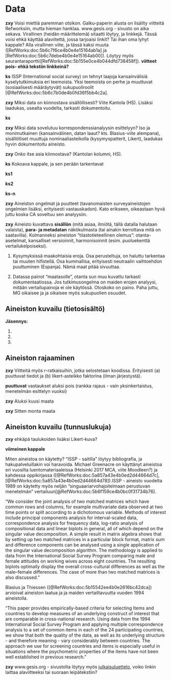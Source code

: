 # Data

**zxy** Voisi miettiä paremman otsikon. Galku-paperin alusta on lisäilty viitteitä Refworksiin, mutta hieman  hanklaa. www.gesis.org - sivusto on aika sekava. Virallinen (heidän määrittelemä) sitaatti löytyy, ja linkkejä. Tässä voisi ehkä käyttää alaviitettä, jossa tarjoaisi linkit? Tai ihan oma lyhyt kappale? Alla virallinen viite, ja tässä kaksi muuta ([RefWorks:doc:5b6c7f6ce4b0e4e15164ab1a] ja [RefWorks:doc:5b6c7debe4b0e4e15164ab00]). Löytyy myös seurantaraportti([RefWorks:doc:5b155e0ce4b044dfd738458f]). **viitteet pois- ehkä tekstiin linkkeinä?**


**ks** ISSP (International social survey) on tehnyt laajoja kansainvälisiä kyselytutkimuksia eri teemoista. Yksi teemoista on perhe ja muuttuvat (sosiaalisesti määräytyvät) sukupuoliroolit [@RefWorks:doc:5b6c7b0de4b0fd36f5bb4c2a].

**zxy** Miksi data on kiinnostava sisällöllisesti? Viite Kantola (HS). Lisäksi laadukas, usealta vuodelta, tarkasti dokumentoitu.

**ks**

**zxy** Miksi data sovelutuu korrespondenssianalyysin esittelyyn? Iso ja monimutkainen (kansainvälinen, datan laaut? kts. Blasius-viite alempana), sisällölliset muuttuja nominaaliasteikolla (kysymyspatterit, Likert), laadukas hyvin dokumentoitu aineisto.

**zxy** Onko itse asia kiinnostava? (Kantolan kolumni, HS).

**ks** Kokoava kappale, ja sen perään tarkentavat

  
  **ks1**
  
  **ks2**
  
  **ks-n**
  
**zxy** Aineiston ongelmat ja puutteet (tavanomaisten surveyaineistojen ongelmien lisäksi, erityisesti vastauskadon). Kato erikseen, oikeastaan hyvä juttu koska CA soveltuu sen analyysiin.

**zxy** Aineisto kuvattava **sisällön** (mitä asiaa, ilmiötä, tällä datalla halutaan valaista), **para- ja metadatan** näkökulmasta (tai ainakin kerrottava mitä on saatavilla). Kolmanneksi aineiston "tilastotieteellinen olemus": otanta-asetelmat, kansalliset versioinnit, harmonisoinnit (esim. puoluekenttä vertailukelpoiseksi).


1. Kysymyksissä maakohtaisia eroja. Osa perusteltuja, on haluttu tarkentaa tai muuten hifistellä. Osa kummallisa, erityisesti neutraalin vaihtoehdon puuttuminen (Espanja). Nämä maat pitää sivuuttaa.

2. Datassa painot "maatasolle", otanta sun muu kuvattu tarkasti dokumentaatiossa. Jos tutkimusongelma on maiden erojen analyysi, mitään vertailupainoja ei ole käytössä. Otoskoko on paino. Paha juttu, MG oikaisee ja ja oikaisee myös sukupuolien osuudet.

  

## Aineiston kuvailu (tietosisältö)



**Jäsennys:**


1.

2.

3.


## Aineiston rajaaminen

**zxy** Viitteitä myös r-ratkaisuihin, jotka selostetaan koodissa. Erityisesti (a) puuttuvat tiedot ja (b) likert-asteikko faktorina (ilman järjestystä).

**puuttuvat** vastaukset aluksi pois (rankka rajaus - vain yksinkertaistus, menetelmän esittelyn vuoksi)

**zxy** Aluksi kuusi maata

**zxy** Sitten monta maata


## Aineiston kuvailu (tunnuslukuja)


**zxy** ehkäpä taulukoiden lisäksi Likert-kuva?



**viimeinen kappale**

Miten aineistoa on käytetty? "ISSP - saitilla" löytyy bibliografia, ja hakupalveluillakin voi haravoida. Michael Greenacre on käyttänyt aineistoa eri vuosilta luentomateriaaleissa (Helsinki 2017 MCA, viite Moodleen?) ja kahdessa oppikirjassa ([@RefWorks:doc:5a857a43e4b0ed2d44664d7c], [@RefWorks:doc:5a857a43e4b0ed2d44664d78]).ISSP - aineisto vuodelta 1989 on käytetty myös neljän "singuaariarvohajoitelmaan perustuvan menetelmän" vertailuun[@RefWorks:doc:5b6f159ce4b0bc0f31734b76]. 

 "We consider the joint analysis of two matched matrices which have common
rows and columns, for example multivariate data observed at two time points or split
according to a dichotomous variable. Methods of interest include principal components
analysis for interval-scaled data, correspondence analysis for frequency data, log-ratio
analysis of compositional data and linear biplots in general, all of which depend on the
singular value decomposition. A simple result in matrix algebra shows that by setting up
two matched matrices in a particular block format, matrix sum and difference components
can be analysed using a single application of the singular value decomposition algorithm.
The methodology is applied to data from the International Social Survey Program
comparing male and female attitudes on working wives across eight countries. The resulting
biplots optimally display the overall cross-cultural differences as well as the male–female
differences. The case of more than two matched matrices is also discussed."


Blasius ja Thiessen ([@RefWorks:doc:5b15542ee4b0e2616bc42dca]) arvioivat aineiston laatua ja ja maiden vertailtavuutta vuoden 1994 aineistolla.

"This paper provides empirically-based criteria for selecting Items and countries to develop measures of an underlying construct of interest that are comparable in cross-national research. Using data from the 1994 International Social Survey Program and applying multiple correspondence analysis to a set of common items in each of the 24 participating countries, we show that both the quality of the data, as well as its underlying structure - and therefore meaning - vary considerably between countries. The approach we use for screening countries and items is especially useful in situations where the psychometric properties of the items have not been well established in previous research."

**zxy** www.gesis.org - sivustolta löytyy myös [julkaisuluettelo](https://search.gesis.org/research_data/ZA5900), voiko linkin laittaa alaviitteeksi tai suoraan leipätekstiin?




